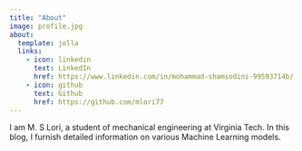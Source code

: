 ```yaml
---
title: "About"
image: profile.jpg
about:
  template: jolla
  links:
    - icon: linkedin
      text: LinkedIn
      href: https://www.linkedin.com/in/mohammad-shamsodini-99593714b/
    - icon: github
      text: Github
      href: https://github.com/mlori77
---
```


I am M. S Lori, a student of mechanical engineering at Virginia Tech. In this blog, I furnish detailed information on various Machine Learning models.

